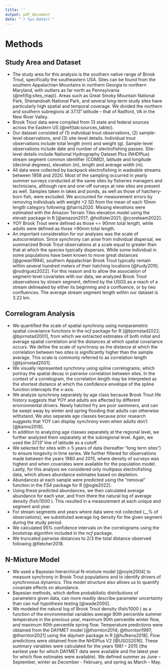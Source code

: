 ```yaml
---
title: ''
output: pdf_document
date: "`r Sys.Date()`"
---
```


# Methods
## Study Area and Dataset
* The study area for this analysis is the southern native range of Brook Trout, specifically the southeastern USA. Sites can be found from the southern Appalachian Mountains in northern Georgia to northern Maryland, with outliers as far north as Pennsylvania (\@ref(fig:sites_map)). Areas such as Great Smoky Mountain National Park, Shenandoah National Park, and several long-term study sites have particularly high spatial and temporal coverage. We divided the northern and southern subregions at 37.13˚ latitude – that of Radford, VA in the New River Valley.
* Brook Trout data were compiled from 13 state and federal sources across the Eastern US (\@ref(tab:sources_table)).
* Our dataset consisted of (1) individual trout observations, (2) sample-level observations, and (3) site-level details. Individual trout observations include total length (mm) and weight (g). Sample-level observations include date and number of electrofishing passes. Site-level details include National Hydrography Dataset Plus (NHDPlus) stream segment common identifier (COMID), latitude and longitude (decimal degrees), elevation (m), length and average width (m).
* All data were collected by backpack electrofishing in wadeable streams between 1958 and 2020. Most of the sampling occurred in yearly summer surveys conducted at the same sites by fisheries managers and technicians, although rare and one-off surveys at new sites are present as well. Samples taken in lakes and ponds, as well as those of hatchery-born fish, were excluded. We accounted for measurement errors by removing individuals with weight >2 SD from the mean of each 10mm length category following @harris2020. Missing elevations were estimated with the Amazon Terrain Tiles elevation model using the elevatr package in R [@amazon2017; @hollister2021; @rcoreteam2022].
* YOY Brook Trout were defined as those <= 90mm total length, while adults were defined as those >90mm total length.
* An important consideration for our analyses was the scale of autocorrelation. Since synchrony can arise from individual dispersal, we summarized Brook Trout observations at a scale equal to greater than that at which the species typically disperses. While some individual in some populations have been known to move great distances [@gowan1994], southern Appalachian Brook Trout typically remain within several hundred meters of their hatching locations [@hudy2010; @rodriguez2022]. For this reason and to allow the association of segment-level covariates with our data, we analyzed Brook Trout observations by stream segment, defined by the USGS as a reach of a stream delineated by either its beginning and a confluence, or by two confluences. The average stream segment length within our dataset is 3.22 km.

## Correlogram Analysis
* We quantified the scale of spatial synchrony using nonparametric spatial covariance functions in the *ncf* package for R [@bjornstad2022; @bjornstad2001], from which we extracted estimates of both initial and average spatial correlation and the distances at which spatial covariance occurs. We define the scale of synchrony as the distance at which the correlation between two sites is significantly higher than the sample average. This scale is commonly referred to as correlation length [@bjornstad2001].
* We visually represented synchrony using spline correlograms, which portray the spatial decay in pairwise correlation between sites. In the context of a correlogram, the correlation length may be interpreted as the shortest distance at which the confidence envelope of the spline function intercepts the x-axis.
* We analyze synchrony separately by age class because Brook Trout life history suggests that YOY and adults are affected by different environmental drivers. Newly hatched fry are poor swimmers, and can be swept away by winter and spring flooding that adults can otherwise withstand. We also separate age classes because prior research suggests that YOY can display synchrony even when adults don’t [@kanno2016].
* In addition to analyzing age classes separately at the regional level, we further analyzed them separately at the subregional level. Again, we used the 37.13˚ line of latitude as a cutoff.
* We selected for sites with ≥ 5 years of data (hereafter “long term sites”) to ensure longevity in time series. We further filtered for observations made between the years 1980 and 2015, where density of surveys was highest and when covariates were available for the population model. Lastly, for this analysis we considered only multipass electrofishing data, which allows abundance estimates based on depletion.
* Abundances at each sample were predicted using the “removal” function in the *FSA* package for R [@ogle2022].
* Using these predicted abundances, we then calculated average abundance for each year, and from there the natural log of average density (fish/1000 \text{m^2}). This resulted in a measurement at each unique and segment and year.
* For stream segments and years where data were not collected (__% of observations), we substituted average log density for the given segment during the study period.
* We calculated 95% confidence intervals on the correlograms using the bootstrap algorithm included in the *ncf* package.
* We truncated pairwise distances to 2/3 the total distance observed following @fletcher2018.

## N-Mixture Model
* We used a Bayesian hierarchical N-mixture model [@royle2004] to measure synchrony in Brook Trout populations and to identify drivers of synchronous dynamics. This model structure also allows us to quantify covariate effects on abundance.
* Bayesian methods, which define probabilistic distributions of parameters given data, can more readily describe parameter uncertainty than can null hypothesis testing [@wade2000].
* We modeled the natural log of Brook Trout density (fish/1000 \text{m^2}) as a function of the environmental variables average 90th percentile summer temperature in the previous year, maximum 90th percentile winter flow, and maximum 90th percentile spring flow. Temperature predictions were obtained from the DAYMET model [@thornton2014; @thornton1997; @thornton2021] using the *daymetr* package in R [@hufkens2018]. Flow predictions were obtained from the NHDPlus V2 [@USGS2016]. These summary variables were calculated for the years 1981 – 2015 (the earliest year for which DAYMET data were available and the latest year for which flow estimates were available). We defined summer as June – September, winter as December - February, and spring as March – May.